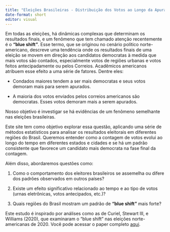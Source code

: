---
title: "Eleições Brasileiras - Distribuição dos Votos ao Longo da Apuração" 
date-format: short 
editor: visual
---

Em todas as eleições, há dinâmicas complexas que determinam os resultados finais, e um fenômeno que tem chamado atenção recentemente é o **"blue shift"**. Esse termo, que se originou no cenário político norte-americano, descreve uma tendência onde os resultados finais de uma eleição se movem em direção aos candidatos democratas à medida que mais votos são contados, especialmente votos de regiões urbanas e votos feitos antecipadamente ou pelos Correios. Acadêmicos americanos atribuem esse efeito a uma série de fatores. Dentre eles:

-   Condados maiores tendem a ser mais democratas e seus votos demoram mais para serem apurados.

-   A maioria dos votos enviados pelos correios americanos são democratas. Esses votos demoram mais a serem apurados.

Nosso objetivo é investigar se há evidências de um fenômeno semelhante nas eleições brasileiras.

Este site tem como objetivo explorar essa questão, aplicando uma série de métodos estatísticos para analisar os resultados eleitorais em diferentes regiões do Brasil. Queremos entender como a contagem de votos evolui ao longo do tempo em diferentes estados e cidades e se há um padrão consistente que favorece um candidato mais democrata na fase final da contagem.

Além disso, abordaremos questões como:

1.  Como o comportamento dos eleitores brasileiros se assemelha ou difere dos padrões observados em outros países?

2.  Existe um efeito significativo relacionado ao tempo e ao tipo de votos (urnas eletrônicas, votos antecipados, etc.)?

3.  Quais regiões do Brasil mostram um padrão de **"blue shift"** mais forte?

Este estudo é inspirado por análises como as de Curiel, Stewart III, e Williams (2020), que examinaram o "blue shift" nas eleições norte-americanas de 2020. Você pode acessar o paper completo [aqui](https://electionlab.mit.edu/sites/default/files/2021-04/Blue-Shift-in-2020-Election.pdf "The Blue Shift in the 2020 elections").
